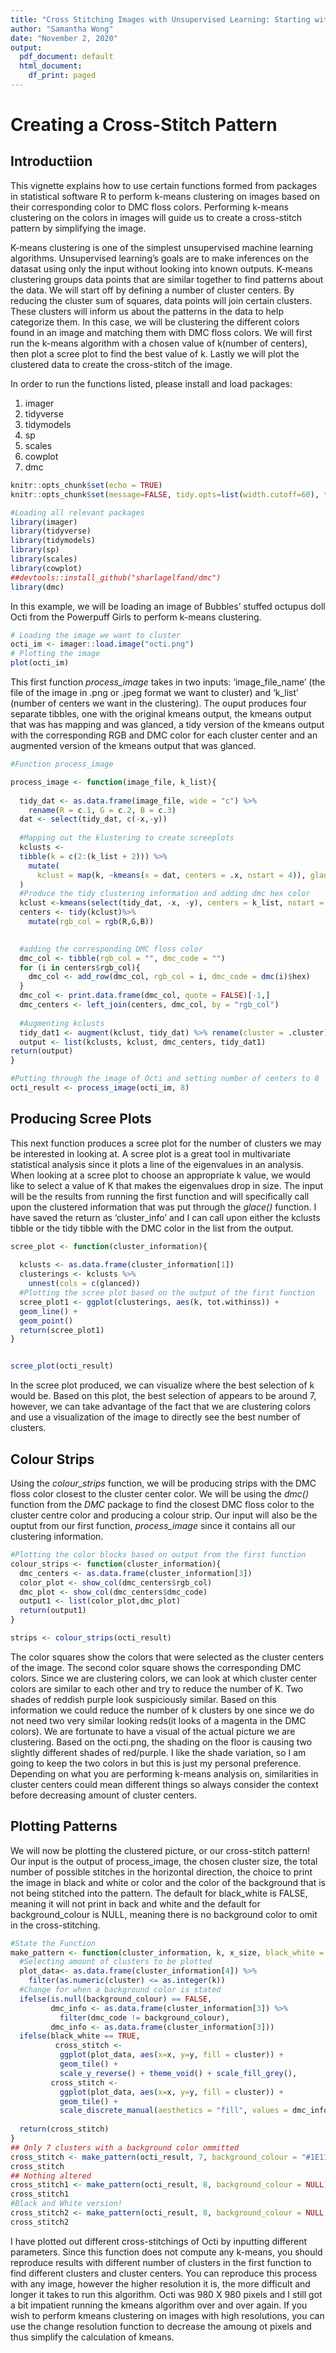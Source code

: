 ---
title: "Cross Stitching Images with Unsupervised Learning: Starting with K-Means Algorithm"
author: "Samantha Wong"
date: "November 2, 2020"
output:
  pdf_document: default
  html_document:
    df_print: paged
---

# Creating a Cross-Stitch Pattern
## Introductiion

This vignette explains how to use certain functions formed from packages in statistical software R to perform k-means clustering on images based on their corresponding color to DMC floss colors. Performing k-means clustering on the colors in images will guide us to create a cross-stitch pattern by simplifying the image.  

K-means clustering is one of the simplest unsupervised machine learning algorithms.  Unsupervised learning's goals are to make inferences on the datasat using only the input without looking into known outputs.  K-means clustering groups data points that are similar together to find patterns about the data.  We will start off by defining a number of cluster centers.  By reducing the cluster sum of squares, data points will join certain clusters.  These clusters will inform us about the patterns in the data to help categorize them.  In this case, we will be clustering the different colors found in an image and matching them with DMC floss colors.  We will first run the k-means algorithm with a chosen value of k(number of centers), then plot a scree plot to find the best value of k.  Lastly we will plot the clustered data to create the cross-stitch of the image.  

In order to run the functions listed, please install and load packages:

1. imager
2. tidyverse
3. tidymodels
4. sp
5. scales
6. cowplot
7. dmc

```{r setup, include=FALSE, message = FALSE, warning = FALSE}
knitr::opts_chunk$set(echo = TRUE)
knitr::opts_chunk$set(message=FALSE, tidy.opts=list(width.cutoff=60), tidy=TRUE) 


```

```{r packages, include = FALSE, echo = FALSE, message = FALSE}

#Loading all relevant packages
library(imager)
library(tidyverse)
library(tidymodels)
library(sp)
library(scales)
library(cowplot)
##devtools::install_github("sharlagelfand/dmc")
library(dmc)

```
In this example, we will be loading an image of Bubbles' stuffed octupus doll Octi from the Powerpuff Girls to perform k-means clustering.  
```{r octi, message = FALSE, echo = FALSE, warning = FALSE, fig.cap = "Octi from the Powerpuff Girls"}

# Loading the image we want to cluster 
octi_im <- imager::load.image("octi.png")
# Plotting the image 
plot(octi_im)
```
This first function *process_image* takes in two inputs: 'image_file_name' (the file of the image in .png or .jpeg format we want to cluster) and 'k_list' (number of centers we want in the clustering).  The ouput produces four separate tibbles, one with the original kmeans output, the kmeans output that was has mapping and was glanced, a tidy version of the kmeans output with the corresponding RGB and DMC color for each cluster center and an augmented version of the kmeans output that was glanced.
```{r, message = FALSE, warning = FALSE,tidy = TRUE, tidy.opts=list(width.cutoff=60)}


#Function process_image

process_image <- function(image_file, k_list){
  
  tidy_dat <- as.data.frame(image_file, wide = "c") %>%
    rename(R = c.1, G = c.2, B = c.3)
  dat <- select(tidy_dat, c(-x,-y))
  
  #Mapping out the klustering to create screeplots
  kclusts <-
  tibble(k = c(2:(k_list + 2))) %>%
    mutate(
      kclust = map(k, ~kmeans(x = dat, centers = .x, nstart = 4)), glanced = map(kclust, glance)
  )
  #Produce the tidy clustering information and adding dmc hex color
  kclust <-kmeans(select(tidy_dat, -x, -y), centers = k_list, nstart = 20)
  centers <- tidy(kclust)%>%
    mutate(rgb_col = rgb(R,G,B))
  

  #adding the corresponding DMC floss color
  dmc_col <- tibble(rgb_col = "", dmc_code = "")
  for (i in centers$rgb_col){
    dmc_col <- add_row(dmc_col, rgb_col = i, dmc_code = dmc(i)$hex)
  }
  dmc_col <- print.data.frame(dmc_col, quote = FALSE)[-1,]
  dmc_centers <- left_join(centers, dmc_col, by = "rgb_col")
  
  #Augmenting kclusts
  tidy_dat1 <- augment(kclust, tidy_dat) %>% rename(cluster = .cluster)
  output <- list(kclusts, kclust, dmc_centers, tidy_dat1)
return(output)
}

#Putting through the image of Octi and setting number of centers to 8
octi_result <- process_image(octi_im, 8)

```
## Producing Scree Plots

This next function produces a scree plot for the number of clusters we may be interested in looking at.  A scree plot is a great tool in multivariate statistical analysis since it plots a line of the eigenvalues in an analysis.  When looking at a scree plot to choose an appropriate k value, we would like to select a value of K that makes the eigenvalues drop in size.
The input will be the results from running the first function and will specifically call upon the clustered information that was put through the *glace()* function.  I have saved the return as 'cluster_info' and I can call upon either the kclusts tibble or the tidy tibble with the DMC color in the list from the output.

```{r warning = FALSE, message = FALSE, fig.cap = "Scree plot of Clustered",tidy = TRUE, tidy.opts=list(width.cutoff=60)}

scree_plot <- function(cluster_information){
  
  kclusts <- as.data.frame(cluster_information[1])
  clusterings <- kclusts %>%
    unnest(cols = c(glanced))
  #Plotting the scree plot based on the output of the first function
  scree_plot1 <- ggplot(clusterings, aes(k, tot.withinss)) +
  geom_line() +
  geom_point()
  return(scree_plot1)
}


scree_plot(octi_result)

```
In the scree plot produced, we can visualize where the best selection of k would be.  Based on this plot, the best selection of appears to be around 7, however, we can take advantage of the fact that we are clustering colors and use a visualization of the image to directly see the best number of clusters.

## Colour Strips

Using the *colour_strips* function, we will be producing strips with the DMC floss color closest to the cluster center color.  We will be using the *dmc()* function from the *DMC* package to find the closest DMC floss color to the cluster centre color and producing a colour strip.  Our input will also be the ouptut from our first function, *process_image* since it contains all our clustering information.
```{r warning = FALSE, message = FALSE, tidy = TRUE, tidy.opts=list(width.cutoff=60)}
#Plotting the color blocks based on output from the first function
colour_strips <- function(cluster_information){
  dmc_centers <- as.data.frame(cluster_information[3])
  color_plot <- show_col(dmc_centers$rgb_col)
  dmc_plot <- show_col(dmc_centers$dmc_code)
  output1 <- list(color_plot,dmc_plot) 
  return(output1)
}

strips <- colour_strips(octi_result)


```



The color squares show the colors that were selected as the cluster centers of the image.  The second color square shows the corresponding DMC colors.  Since we are clustering colors, we can look at which cluster center colors are similar to each other and try to reduce the number of K.  Two shades of reddish purple look suspiciously similar.  Based on this information we could reduce the number of k clusters by one since we do not need two very similar looking reds(it looks of a magenta in the DMC colors).  We are fortunate to have a visual of the actual picture we are clustering. Based on the octi.png, the shading on the floor is causing two slightly different shades of red/purple.  I like the shade variation, so I am going to keep the two colors in but this is just my personal preference.  Depending on what you are performing k-means analysis on, similarities in cluster centers could mean different things so always consider the context before decreasing amount of cluster centers.  

## Plotting Patterns
We will now be plotting the clustered picture, or our cross-stitch pattern!  Our input is the output of process_image, the chosen cluster size, the total number of possible stitches in the horizontal direction, the choice to print the image in black and white or color and the color of the background that is not being stitched into the pattern.  The default for black_white is FALSE, meaning it will not print in back and white and the default for background_colour is NULL, meaning there is no background color to omit in the cross-stitching.

```{r message = FALSE, warning = FALSE, tidy = TRUE,tidy.opts=list(width.cutoff=60)}

#State the Function
make_pattern <- function(cluster_information, k, x_size, black_white = FALSE, background_colour = NULL){
  #Selecting amount of clusters to be plotted
  plot_data<- as.data.frame(cluster_information[4]) %>% 
    filter(as.numeric(cluster) <= as.integer(k))
  #Change for when a background color is stated
  ifelse(is.null(background_colour) == FALSE,
         dmc_info <- as.data.frame(cluster_information[3]) %>%
           filter(dmc_code != background_colour),
         dmc_info <- as.data.frame(cluster_information[3]))
  ifelse(black_white == TRUE,
          cross_stitch <- 
           ggplot(plot_data, aes(x=x, y=y, fill = cluster)) +
           geom_tile() +
           scale_y_reverse() + theme_void() + scale_fill_grey(),
         cross_stitch <- 
           ggplot(plot_data, aes(x=x, y=y, fill = cluster)) + 
           geom_tile() +
           scale_discrete_manual(aesthetics = "fill", values = dmc_info$dmc_code) + scale_y_reverse() + theme_void())
  
  return(cross_stitch)
}
## Only 7 clusters with a background color ommitted
cross_stitch <- make_pattern(octi_result, 7, background_colour = "#1E1108")
cross_stitch
## Nothing altered
cross_stitch1 <- make_pattern(octi_result, 8, background_colour = NULL)
cross_stitch1
#Black and White version!  
cross_stitch2 <- make_pattern(octi_result, 8, background_colour = NULL, black_white = TRUE)
cross_stitch2
```



I have plotted out different cross-stitchings of Octi by inputting different parameters.  Since this function does not compute any k-means, you should reproduce results with different number of clusters in the first function to find different clusters and cluster centers.  You can reproduce this process with any image, however the higher resolution it is, the more difficult and longer it takes to run this algorithm.  Octi was 980 X 980 pixels and I still got a bit impatient running the kmeans algorithm over and over again.  If you wish to perform kmeans clustering on images with high resolutions, you can use the change resolution function to decrease the amoung ot pixels and thus simplify the calculation of kmeans.  
